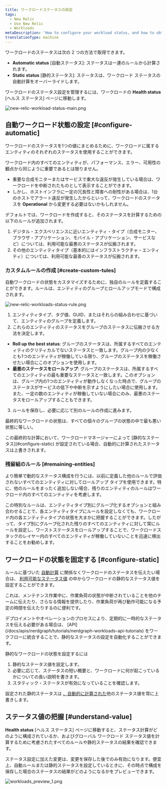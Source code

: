 ```yaml
---
title: ワークロードステータスの設定
tags:
  - New Relic
  - Use New Relic
  - Workloads
metaDescription: 'How to configure your workload status, and how to obtain the workload status.'
translationType: machine
---
```





ワークロードのステータスは次の 2 つの方法で取得できます。

* **Automatic status** \[自動ステータス]: ステータスは一連のルールから計算されます。
* **Static status** \[静的ステータス]: ステータスは、ワークロード ステータスの自動計算をオーバーライドします。

ワークロードのステータス設定を管理するには、ワークロードの **Health status** \[ヘルス ステータス] ページに移動します。

<img
  title="new-relic-workload-status-main.png"
  alt="new-relic-workload-status-main.png"
  src={solutionsWorkloadStatusMain}
/>

## 自動ワークロード状態の設定 [#configure-automatic]

ワークロードのステータスを1つの値にまとめるために、ワークロードに属するエンティティのそれぞれのステータスを使用することができます。

ワークロード内のすべてのエンティティが、パフォーマンス、エラー、可用性の観点から同じように重要であるとは限りません。

* 重要な合成モニターまたはサービスで重大な違反が発生している場合は、ワークロードを中断されたものとして表示することができます。
* しかし、ホストインフラに一定の冗長性と障害への耐性がある場合は、1台のホストでアラート違反が発生したからといって、ワークロードのステータスを **Operational** から変更する必要はないかもしれません。

デフォルトでは、ワークロードを作成すると、そのステータスを計算するための以下のルールが追加されます。

1. デジタル・エクスペリエンスに近いエンティティ・タイプ（合成モニター、ブラウザ・アプリケーション、モバイル・アプリケーション、サービスなど）については、利用可能な最悪のステータスが伝搬されます。
2. その他のエンティティタイプ（基本的にはインフラストラクチャ・エンティティ）については、利用可能な最善のステータスが伝搬されます。

### カスタムルールの作成 [#create-custom-tules]

自動ワークロードの状態をカスタマイズするために、独自のルールを定義することができます。ルールは、エンティティのグループとロールアップモードで構成されます。

<img
  title="new-relic-workloads-status-rule.png"
  alt="new-relic-workloads-status-rule.png"
  src={solutionsWorkloadStatusRule}
/>

1. エンティティタイプ、タグ値、GUID、またはそれらの組み合わせに基づいて、エンティティのグループを定義します。
2. これらのエンティティのステータスをグループのステータスに伝搬させる方法を決定します。

* **Roll up the best status**: グループのステータスは、所属するすべてのエンティティのクリティカルでないステータスと一致します。グループ内の少なくとも1つのエンティティが稼働している限り、グループのステータスを稼働させたい場合にこのオプションを使用します。
* **最悪のステータスをロールアップ**: グループのステータスは、所属するすべてのエンティティの最も重要なステータスと一致します。このオプションは、グループ内の1つのエンティティが動作しなくなった時点で、グループのステータスがサービスの低下や中断を示すようにしたい場合に使用します。また、一定の数のエンティティが稼働していない場合にのみ、最悪のステータスをロールアップすることもできます。

3. ルールを保存し、必要に応じて別のルールの作成に進みます。

最終的なワークロードの状態は、すべての個々のグループの状態の中で最も悪い状態に等しい。

<Callout variant="important">
  この最終的な計算において、ワークロードマネージャーによって [静的なステータス](#configure-static) が設定されている場合、自動的に計算されたステータスは上書きされます。
</Callout>

### 残留組のルール [#remaining-entities]

より簡単で動的なステータス構成を行うには、以前に定義した他のルールで評価されないすべてのエンティティに対してロールアップ タイプを使用できます。特に、他のルールをまったく追加しない場合、残りのエンティティのルールはワークロード内のすべてのエンティティを考慮します。

この特別なルールは、エンティティタイプ別にグループ化するオプションと組み合わせることで、各エンティティタイプにルールを設定しなくても、ワークロード内の各エンティティタイプの状態を大まかに把握することができます。したがって、タイプ別にグループ化された残りのすべてのエンティティに対して常にルールを設定し、ワーストステータスをロールアップすることで、ワークロードスタックのレイヤー内のすべてのエンティティが稼働していないことを迅速に検出することをお勧めします。

## ワークロードの状態を固定する [#configure-static]

ルールに基づいた [自動計算](#configure-automatic) に関係なくワークロードのステータスを伝えたい場合は、 [利用可能なステータス値](/docs/workload-status#obtain-status) の中からワークロードの静的なステータス値を設定することができます。

これは、メンテナンス作業中に、作業負荷の状態が中断されていることを他のチームに伝えたり、さらなる情報を提供したり、作業負荷が再び動作可能になる予定の時間を伝えたりするのに便利です。

<Callout variant="tip">
  デプロイメントやオペレーションのプロセスにより、定期的に一時的なステータスを伝える必要がある場合は、 [API](/docs/apis/nerdgraph/tutorials/nerdgraph-workloads-api-tutorials) をワークフローに統合することで、静的なステータスの設定を自動化することができます。
</Callout>

静的なワークロードの状態を設定するには

1. 静的なステータス値を設定します。
2. 必要に応じて、ステータスの短い概要と、ワークロードに何が起こっているかについての長い説明を書きます。
3. スタティック・ステータスが有効になっていることを確認します。

設定された静的ステータスは [、自動的に計算された](#configure-automatic)他のステータス値を常に上書きします。

## ステータス値の把握 [#understand-value]

**Health status** \[ヘルス ステータス] ページに移動すると、ステータス計算がどのように構成されているか、およびグローバル ワークロード ステータス値を計算するために考慮されたすべてのルールや静的ステータスの結果を確認できます。

ステータス設定に加えた変更は、変更を保存した後でのみ有効になります。便宜上、自動ルールまたは静的ステータスを設定しているときに、その時点で構成を保存した場合のステータスの結果がどのようになるかをプレビューできます。

<img
  title="workloads_preview_1.png"
  alt="workloads_preview_1.png"
  src={solutionsWorkloadsPreview}
/>